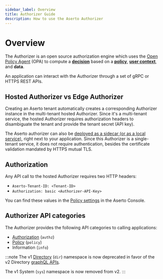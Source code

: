 ```yaml
---
sidebar_label: Overview
title: Authorizer Guide
description: How to use the Aserto Authorizer
---
```


# Overview

The Authorizer is an open source authorization engine which uses the
[Open Policy Agent](https://www.openpolicyagent.org) (OPA) to
compute a [**decision**](/docs/overview/policy#decision) based on a [**policy**](/docs/overview/policy),
[**user context**](/docs/overview/policy#user-context), and **data**.

An application can interact with the Authorizer through a set of gRPC or HTTPS REST APIs.

## Hosted Authorizer vs Edge Authorizer

Creating an Aserto tenant automatically creates a corresponding Authorizer instance in the multi-tenant hosted Authorizer. Since it's a multi-tenant service, the hosted Authorizer requires authorization headers to disambiguate the tenant and provide the tenant secret (API key).

The Aserto authorizer can also be [deployed as a sidecar (or as a local service)](/docs/edge-authorizers/overview), right next to your application. Since this Authorizer is a single-tenant service, it does not require authentication, besides the certificate validation mandated by HTTPS mutual TLS.

## Authorization

Any API call to the hosted Authorizer requires two HTTP headers:

- `Aserto-Tenant-ID: <Tenant-ID>`
- `Authorization: basic <Authorizer-API-Key>`

You can find these values in the [Policy settings](/docs/aserto-console/view-policies#viewing-policy-settings)
in the Aserto Console.

## Authorizer API categories

The Authorizer provides the following API categories to calling applications:

- [Authorization](/docs/authorizer-guide/authz) (`authz`)
- [Policy](/docs/authorizer-guide/policy) (`policy`)
- Information (`info`)

:::note
The v1 [Directory](/docs/authorizer-guide/dir) (`dir`) namespace is now deprecated in favor of the v2 Directory [graphQL APIs](/docs/directory-guide/scenario.mdx).

The v1 System (`sys`) namespace is now removed from v2.
:::
